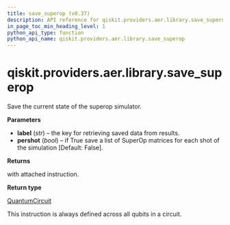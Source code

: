 ```yaml
---
title: save_superop (v0.37)
description: API reference for qiskit.providers.aer.library.save_superop in qiskit v0.37
in_page_toc_min_heading_level: 1
python_api_type: function
python_api_name: qiskit.providers.aer.library.save_superop
---
```


<span id="qiskit-providers-aer-library-save-superop" />

# qiskit.providers.aer.library.save\_superop

<Function id="qiskit.providers.aer.library.save_superop" isDedicatedPage={true} github="https://github.com/qiskit/qiskit-aer/tree/stable/0.10/qiskit/providers/aer/library/save_instructions/save_superop.py" signature="save_superop(self, label='superop', pershot=False)">
  Save the current state of the superop simulator.

  **Parameters**

  *   **label** (*str*) – the key for retrieving saved data from results.
  *   **pershot** (*bool*) – if True save a list of SuperOp matrices for each shot of the simulation \[Default: False].

  **Returns**

  with attached instruction.

  **Return type**

  [QuantumCircuit](qiskit.circuit.QuantumCircuit "qiskit.circuit.QuantumCircuit")

  <Admonition title="Note" type="note">
    This instruction is always defined across all qubits in a circuit.
  </Admonition>
</Function>

